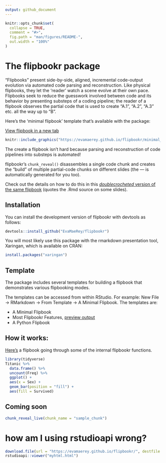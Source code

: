 ```yaml
---
output: github_document
---
```


<!-- README.md is generated from README.Rmd. Please edit that file -->

```r
knitr::opts_chunk$set(
  collapse = TRUE,
  comment = "#>",
  fig.path = "man/figures/README-",
  out.width = "100%"
)
```

# The flipbookr package

<!-- badges: start -->

<!-- badges: end -->

“Flipbooks” present side-by-side, aligned, incremental 
code-output evolution via automated code parsing and reconstruction.
Like physical flipbooks, they let the 'reader' watch a scene evolve at
their own pace. Flipbooks seek to reduce the guesswork involved
between code and its behavior by presenting substeps of a coding
pipeline; the reader of a flipbook observes the partial code that is
used to create “A.1”, “A.2”, “A.3” etc. all the way up to “B”. 

Here's the 'minimal flipbook' template that's available with the package:

[View flipbook in a new tab](https://evamaerey.github.io/flipbookr/minimal_flipbook.html){target="_blank"}

```r
knitr::include_graphics("https://evamaerey.github.io/flipbookr/minimal_flipbook.gif")
```

The create a flipbook isn't hard because parsing and reconstruction of code
pipelines into substeps is automated!

flipbookr's `chunk_reveal()` disassembles a single code chunk and creates the "build" of multiple partial-code chunks on different slides (the --- is automatically generated for you too).  

Check out the details on how to do this in this [*doublecrocheted* version of the same flipbook](https://evamaerey.github.io/flipbookr/minimal_flipbook_double_crochet.html){target="_blank"} (quotes the .Rmd source on some slides).

## Installation

You can install the development version of flipbookr with devtools as
follows:

``` r
devtools::install_github("EvaMaeRey/flipbookr")
```

You will most likely use this package with the rmarkdown presentation
tool, Xaringan, which is available on CRAN:

``` r
install.packages("xaringan")
```

## Template

The package includes several templates for building a flipbook that
demonstrates various flipbooking modes. 

The templates can be accessed from within RStudio.  For example: New File -\> RMarkdown -\> From Template -\> A Minimal Flipbook.  The templates are:

- A Minimal Flipbook
- Most Flipbookr Features, [preview output](https://raw.githubusercontent.com/EvaMaeRey/flipbookr/master/inst/rmarkdown/templates/minimal-flipbook/skeleton/skeleton.Rmd){target="_blank"}
- A Python Flipbook

## How it works:

[Here's](https://evamaerey.github.io/flipbooks/flipbookr/flipbookr_building_blocks#1) a flipbook going through some of the internal flipbookr functions. 


```r
library(tidyverse)
Titanic %>% 
  data.frame() %>% 
  uncount(Freq) %>% 
  ggplot() + 
  aes(x = Sex) + 
  geom_bar(position = "fill") + 
  aes(fill = Survived)
```



## Coming soon

```r
chunk_reveal_live(chunk_name = "sample_chunk")
```


# how am I using rstudioapi wrong?

```r
download.file(url = "https://evamaerey.github.io/flipbookr/", destfile = "myhtml.html")
rstudioapi::viewer("myhtml.html")
```
